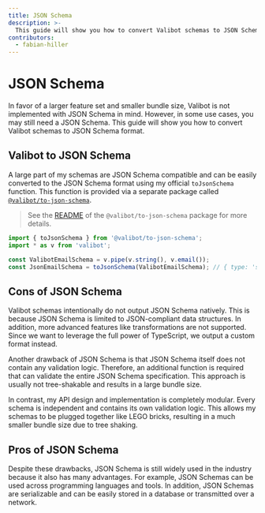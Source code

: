 ```yaml
---
title: JSON Schema
description: >-
  This guide will show you how to convert Valibot schemas to JSON Schema format.
contributors:
  - fabian-hiller
---
```



# JSON Schema

In favor of a larger feature set and smaller bundle size, Valibot is not implemented with JSON Schema in mind. However, in some use cases, you may still need a JSON Schema. This guide will show you how to convert Valibot schemas to JSON Schema format.

## Valibot to JSON Schema

A large part of my schemas are JSON Schema compatible and can be easily converted to the JSON Schema format using my official `toJsonSchema` function. This function is provided via a separate package called [`@valibot/to-json-schema`](https://github.com/fabian-hiller/valibot/tree/main/packages/to-json-schema).

> See the [README](https://github.com/fabian-hiller/valibot/blob/main/packages/to-json-schema/README.md) of the `@valibot/to-json-schema` package for more details.

```ts
import { toJsonSchema } from '@valibot/to-json-schema';
import * as v from 'valibot';

const ValibotEmailSchema = v.pipe(v.string(), v.email());
const JsonEmailSchema = toJsonSchema(ValibotEmailSchema); // { type: 'string', format: 'email' }
```

## Cons of JSON Schema

Valibot schemas intentionally do not output JSON Schema natively. This is because JSON Schema is limited to JSON-compliant data structures. In addition, more advanced features like transformations are not supported. Since we want to leverage the full power of TypeScript, we output a custom format instead.

Another drawback of JSON Schema is that JSON Schema itself does not contain any validation logic. Therefore, an additional function is required that can validate the entire JSON Schema specification. This approach is usually not tree-shakable and results in a large bundle size.

In contrast, my API design and implementation is completely modular. Every schema is independent and contains its own validation logic. This allows my schemas to be plugged together like LEGO bricks, resulting in a much smaller bundle size due to tree shaking.

## Pros of JSON Schema

Despite these drawbacks, JSON Schema is still widely used in the industry because it also has many advantages. For example, JSON Schemas can be used across programming languages and tools. In addition, JSON Schemas are serializable and can be easily stored in a database or transmitted over a network.

